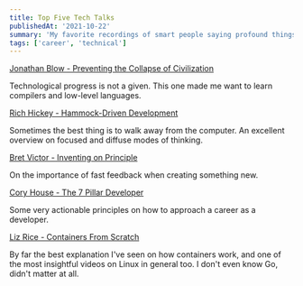 ```yaml
---
title: Top Five Tech Talks
publishedAt: '2021-10-22'
summary: 'My favorite recordings of smart people saying profound things about technology.'
tags: ['career', 'technical']
---
```


[Jonathan Blow - Preventing the Collapse of Civilization](https://www.youtube.com/watch?v=pW-SOdj4Kkk)

Technological progress is not a given. This one made me want to learn compilers and low-level languages.

[Rich Hickey - Hammock-Driven Development](https://www.youtube.com/watch?v=f84n5oFoZBc)

Sometimes the best thing is to walk away from the computer. An excellent overview on focused and diffuse modes of thinking.

[Bret Victor - Inventing on Principle](https://www.youtube.com/watch?v=EGqwXt90ZqA)

On the importance of fast feedback when creating something new.

[Cory House - The 7 Pillar Developer](https://www.youtube.com/watch?v=Nks_Fb5TUjs)

Some very actionable principles on how to approach a career as a developer.

[Liz Rice - Containers From Scratch](https://www.youtube.com/watch?app=desktop&v=8fi7uSYlOdc)

By far the best explanation I've seen on how containers work, and one of the most insightful videos on Linux in general too. I don't even know Go, didn't matter at all.
